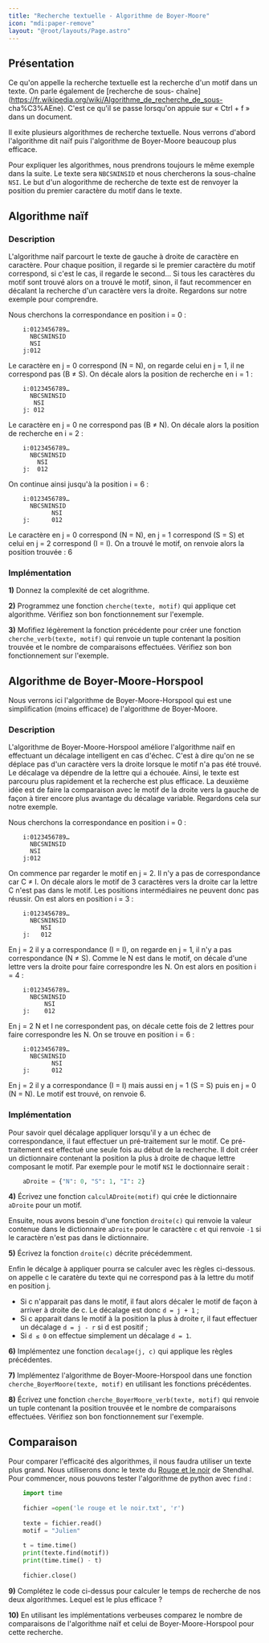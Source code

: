 ```yaml
---
title: "Recherche textuelle - Algorithme de Boyer-Moore"
icon: "mdi:paper-remove"
layout: "@root/layouts/Page.astro"
---
```


## Présentation

Ce qu'on appelle la recherche textuelle est la recherche d'un motif dans un
texte. On parle également de [recherche de sous-
chaîne](https://fr.wikipedia.org/wiki/Algorithme_de_recherche_de_sous-
cha%C3%AEne). C'est ce qu'il se passe lorsqu'on appuie sur « Ctrl + f » dans
un document.

Il exite plusieurs algorithmes de recherche textuelle. Nous verrons d'abord
l'algorithme dit naïf puis l'algorithme de Boyer-Moore beaucoup plus efficace.

Pour expliquer les algorithmes, nous prendrons toujours le même exemple dans
la suite. Le texte sera `NBCSNINSID` et nous chercherons la sous-chaîne `NSI`.
Le but d'un alogorithme de recherche de texte est de renvoyer la position du
premier caractère du motif dans le texte.

## Algorithme naïf

### Description

L'algorithme naïf parcourt le texte de gauche à droite de caractère en
caractère. Pour chaque position, il regarde si le premier caractère du motif
correspond, si c'est le cas, il regarde le second… Si tous les caractères du
motif sont trouvé alors on a trouvé le motif, sinon, il faut recommencer en
décalant la recherche d'un caractère vers la droite. Regardons sur notre
exemple pour comprendre.

Nous cherchons la correspondance en position i = 0 :

```
    i:0123456789…
      NBCSNINSID
      NSI
    j:012
```

Le caractère en j = 0 correspond (N = N), on regarde celui en j = 1, il ne
correspond pas (B ≠ S). On décale alors la position de recherche en i = 1 :

```
    i:0123456789…
      NBCSNINSID
       NSI
    j: 012
```

Le caractère en j = 0 ne correspond pas (B ≠ N). On décale alors la position
de recherche en i = 2 :

```    
    i:0123456789…
      NBCSNINSID
        NSI
    j:  012
```

On continue ainsi jusqu'à la position i = 6 :

```
    i:0123456789…
      NBCSNINSID
            NSI
    j:      012
```

Le caractère en j = 0 correspond (N = N), en j = 1 correspond (S = S) et celui
en j = 2 correspond (I = I). On a trouvé le motif, on renvoie alors la
position trouvée : 6

### Implémentation

**1)** Donnez la complexité de cet alogrithme.

**2)** Programmez une fonction `cherche(texte, motif)` qui applique cet
algorithme. Vérifiez son bon fonctionnement sur l'exemple.

**3)** Mofifiez légèrement la fonction précédente pour créer une fonction
`cherche_verb(texte, motif)` qui renvoie un tuple contenant la position
trouvée et le nombre de comparaisons effectuées. Vérifiez son bon
fonctionnement sur l'exemple.

## Algorithme de Boyer-Moore-Horspool

Nous verrons ici l'algorithme de Boyer-Moore-Horspool qui est une
simplification (moins efficace) de l'algorithme de Boyer-Moore.

### Description

L'algorithme de Boyer-Moore-Horspool améliore l'algorithme naïf en effectuant
un décalage intelligent en cas d'échec. C'est à dire qu'on ne se déplace pas
d'un caractère vers la droite lorsque le motif n'a pas été trouvé. Le décalage
va dépendre de la lettre qui a échouée. Ainsi, le texte est parcouru plus
rapidement et la recherche est plus efficace. La deuxième idée est de faire la
comparaison avec le motif de la droite vers la gauche de façon à tirer encore
plus avantage du décalage variable. Regardons cela sur notre exemple.

Nous cherchons la correspondance en position i = 0 :

```
    i:0123456789…
      NBCSNINSID
      NSI
    j:012
```

On commence par regarder le motif en j = 2. Il n'y a pas de correspondance car
C ≠ I. On décale alors le motif de 3 caractères vers la droite car la lettre C
n'est pas dans le motif. Les positions intermédiaires ne peuvent donc pas
réussir. On est alors en position i = 3 :

```
    i:0123456789…
      NBCSNINSID
         NSI
    j:   012
```

En j = 2 il y a correspondance (I = I), on regarde en j = 1, il n'y a pas
correspondance (N ≠ S). Comme le N est dans le motif, on décale d'une lettre
vers la droite pour faire correspondre les N. On est alors en position i = 4 :

```
    i:0123456789…
      NBCSNINSID
          NSI
    j:    012
```

En j = 2 N et I ne correspondent pas, on décale cette fois de 2 lettres pour
faire correspondre les N. On se trouve en position i = 6 :

```
    i:0123456789…
      NBCSNINSID
            NSI
    j:      012
```

En j = 2 il y a correspondance (I = I) mais aussi en j = 1 (S = S) puis en j =
0 (N = N). Le motif est trouvé, on renvoie 6.

### Implémentation

Pour savoir quel décalage appliquer lorsqu'il y a un échec de correspondance,
il faut effectuer un pré-traitement sur le motif. Ce pré-traitement est
effectué une seule fois au début de la recherche. Il doit créer un
dictionnaire contenant la position la plus à droite de chaque lettre composant
le motif. Par exemple pour le motif `NSI` le doctionnaire serait :

```py
    aDroite = {"N": 0, "S": 1, "I": 2}
```

**4)** Écrivez une fonction `calculADroite(motif)` qui crée le dictionnaire
`aDroite` pour un motif.

Ensuite, nous avons besoin d'une fonction `droite(c)` qui renvoie la valeur
contenue dans le dictionnaire `aDroite` pour le caractère `c` et qui renvoie
`-1` si le caractère n'est pas dans le dictionnaire.

**5)** Écrivez la fonction `droite(c)` décrite précédemment.

Enfin le décalge à appliquer pourra se calculer avec les règles ci-dessous. on
appelle c le caratère du texte qui ne correspond pas à la lettre du motif en
position j.

  * Si c n'apparait pas dans le motif, il faut alors décaler le motif de façon à arriver à droite de c. Le décalage est donc `d = j + 1` ;
  * Si c apparait dans le motif à la position la plus à droite r, il faut effectuer un décalage `d = j - r` si d est positif ;
  * Si `d ≤ 0` on effectue simplement un décalage `d = 1`.

**6)** Implémentez une fonction `decalage(j, c)` qui applique les règles
précédentes.

**7)** Implémentez l'algorithme de Boyer-Moore-Horspool dans une fonction
`cherche_BoyerMoore(texte, motif)` en utilisant les fonctions précédentes.

**8)** Écrivez une fonction `cherche_BoyerMoore_verb(texte, motif)` qui
renvoie un tuple contenant la position trouvée et le nombre de comparaisons
effectuées. Vérifiez son bon fonctionnement sur l'exemple.

## Comparaison

Pour comparer l'efficacité des algorithmes, il nous faudra utiliser un texte
plus grand. Nous utiliserons donc le texte du [Rouge et le
noir](le_rouge_et_le_noir.txt) de Stendhal. Pour commencer, nous pouvons
tester l'algorithme de python avec `find` :

```py
    import time
    
    fichier =open('le rouge et le noir.txt', 'r')
    
    texte = fichier.read()
    motif = "Julien"
    
    t = time.time()
    print(texte.find(motif))
    print(time.time() - t)
    
    fichier.close()
```

**9)** Complétez le code ci-dessus pour calculer le temps de recherche de nos
deux algorithmes. Lequel est le plus efficace ?

**10)** En utilisant les implémentations verbeuses comparez le nombre de
comparaisons de l'algorithme naïf et celui de Boyer-Moore-Horspool pour cette
recherche.